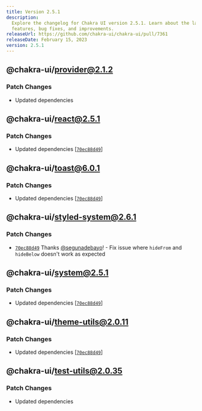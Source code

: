 ```yaml
---
title: Version 2.5.1
description:
  Explore the changelog for Chakra UI version 2.5.1. Learn about the latest
  features, bug fixes, and improvements.
releaseUrl: https://github.com/chakra-ui/chakra-ui/pull/7361
releaseDate: February 15, 2023
version: 2.5.1
---
```


## @chakra-ui/provider@2.1.2

### Patch Changes

- Updated dependencies

## @chakra-ui/react@2.5.1

### Patch Changes

- Updated dependencies
  \[[`70ec88d49`](https://github.com/chakra-ui/chakra-ui/commit/70ec88d498fc26f8fdd0f28021d3d7d8c661a3d1)]

## @chakra-ui/toast@6.0.1

### Patch Changes

- Updated dependencies
  \[[`70ec88d49`](https://github.com/chakra-ui/chakra-ui/commit/70ec88d498fc26f8fdd0f28021d3d7d8c661a3d1)]

## @chakra-ui/styled-system@2.6.1

### Patch Changes

- [`70ec88d49`](https://github.com/chakra-ui/chakra-ui/commit/70ec88d498fc26f8fdd0f28021d3d7d8c661a3d1)
  Thanks [@segunadebayo](https://github.com/segunadebayo)! - Fix issue where
  `hideFrom` and `hideBelow` doesn't work as expected

## @chakra-ui/system@2.5.1

### Patch Changes

- Updated dependencies
  \[[`70ec88d49`](https://github.com/chakra-ui/chakra-ui/commit/70ec88d498fc26f8fdd0f28021d3d7d8c661a3d1)]

## @chakra-ui/theme-utils@2.0.11

### Patch Changes

- Updated dependencies
  \[[`70ec88d49`](https://github.com/chakra-ui/chakra-ui/commit/70ec88d498fc26f8fdd0f28021d3d7d8c661a3d1)]

## @chakra-ui/test-utils@2.0.35

### Patch Changes

- Updated dependencies
